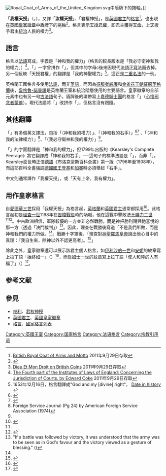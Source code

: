 [[File:Royal_Coat_of_Arms_of_the_United_Kingdom.svg|thumb]]中盾牌下的捲軸。]]

「'''我權天授'''」（{{lang-fr|''Dieu et mon droit''}}，{{IPA-fr|djø e mɔ̃ dʁwa}}），又譯「'''汝權天授'''」、「君權神授」，是[[英國君主|英國君主]]的[[格言|格言]]<ref>[http://www.woodlands-junior.kent.sch.uk/customs/questions/motto.html British Royal Coat of Arms and Motto] {{webarchive|url=https://web.archive.org/web/20110929222504/http://www.woodlands-junior.kent.sch.uk/Customs/questions/motto.html |date=2011-09-29 }} 2011年9月29日存取</ref>，也出現在[[英國皇家徽章|英國皇家徽章]]中盾牌下的捲軸<ref>{{cite web |url=http://www.royal.gov.uk/MonarchUK/Symbols/Coatsofarms.aspx |title=Coats of arms |publisher=royal.gov.uk |accessdate=2009-04-25 |archive-date=2013-03-08 |archive-url=https://web.archive.org/web/20130308050901/https://www.royal.gov.uk/MonarchUK/Symbols/Coatsofarms.aspx |dead-url=no }}</ref>。格言表示[[天授君權|天授君權]]，即[[君主|君主]]獲得[[天命|天命]]，[[上天|上天]]授予君主[[統治|統治]]人民的權力<ref name="frame">[http://www.24carat.co.uk/frame.php?url=dieuetmondroit.html Dieu Et Mon Droit on British Coins] {{Wayback|url=http://www.24carat.co.uk/frame.php?url=dieuetmondroit.html |date=20201115104617 }} 2011年9月29日存取</ref>。

==語言==
格言以[[法語|法語]]寫成，字義是「神和我的權力」（格言的較長版本是「我必守衛神和我的權力」）<ref name ="EdwardCoke">[http://books.google.co.uk/books?id=XlE0AAAAIAAJ&pg=RA2-PT218&lpg=RA2-PT218&dq=%22in+my+defence+god+me+defend%22&source=web&ots=T2JOZ2KOtt&sig=miJiHvbVmr2HSCoRvV2A63ZLcpg&hl=en The Fourth part of the Institutes of Laws of England: Concerning the Jurisdiction of Courts, by Edward Coke] {{Wayback|url=http://books.google.co.uk/books?id=XlE0AAAAIAAJ&pg=RA2-PT218&lpg=RA2-PT218&dq=%22in+my+defence+god+me+defend%22&source=web&ots=T2JOZ2KOtt&sig=miJiHvbVmr2HSCoRvV2A63ZLcpg&hl=en |date=20201113094000 }} 2011年9月29日存取</ref>。「{{lang|fr|droit}}」一字曾拼作「{{lang|fr|droict}}」，但其中的字母c後來因現代[[法語正寫法|法語正寫法]]而去掉。另一個反映「天授君權」的翻譯是「我的神聖權力」<ref>1653年12月16日，格言翻譯成"God and my [divine] right"， [http://footguards.tripod.com/08HISTORY/08_Date_in_history/08_Date_12.htm Date in history ] {{Wayback|url=http://footguards.tripod.com/08HISTORY/08_Date_in_history/08_Date_12.htm |date=20201104045957 }}</ref>，這正是[[二重名法|二重名法]]的一例。

英格蘭王國格言多使用[[法語|法語]]，而非[[英語|英語]]，而因為[[征服者威廉|征服者威廉]]和[[金雀花王朝|金雀花王朝]][[諾曼征服英格蘭|征服英格蘭]]後，[[盎格魯-諾曼語|盎格魯-諾曼語]]是英格蘭王室和統治階層使用的主要語言。皇家徽章的全部元素中也有另一句[[古法語|古法語]]句子。盾牌後的環帶寫上[[嘉德勳章|嘉德騎士團]]的格言「{{lang|fr|Honi soit qui mal y pense}}」（[[心懷邪念者蒙羞|心懷邪念者蒙羞]]）。現代法語將「{{lang|fr|Honi}}」改拼作「{{lang|fr|Honni}}」，但格言沒有跟隨。

== 其他翻譯 ==
「{{lang|fr|Dieu et mon droit}}」有多個英文譯法，包括「{{lang|en|God and my right}}（神和我的權力）」、「{{lang|en|God and my right hand}}（神和我的右手）」<ref>{{cite book |url=http://books.google.com/books?id=AX8DAAAAQAAJ&dq=Kearsley%27s+Complete+Peerage&printsec=frontcover&ct=result#PPR23,M1 |title=Kearsley's Complete Peerage, of England, Scotland, and Ireland |year=1799 |page=xxiii |accessdate=2009-04-25}}</ref><ref>{{cite book |title=Coins and Currency: An Historical Encyclopedia |url=https://archive.org/details/coinscurrencyhis0000snod |page=[https://archive.org/details/coinscurrencyhis0000snod/page/227 227] |author=Mary Ellen Snodgrass |year=2003}}</ref> 、「{{lang|en|God and my lawful right}}（神和我的法律權力）」<ref>Foreign Service Journal (Pg 24) by American Foreign Service Association (1974)</ref>、「{{lang|en|God and my right shall me defend.}}（我必守衛神和我的權力）」<ref name ="EdwardCoke"/>。

「{{lang|fr|Dieu et mon droit}}」的字面翻譯是「神和我的權力」，但1799年出版的《Kearsley's Complete Peerage》將它翻譯成「神和我的右手」──這句子的標準法語是「{{lang|fr|Dieu et la [main] droite}}」，而非「{{lang|fr|mon droit}}」。Kearsley面世時正值[[德語|德語]]《布洛克豪斯百科全書》第一版（1796年至1808年），而這部百科全書強調[[德國君主列表|德國國王]][[登基|登基]]和[[加冕|加冕]]時必須舉起「右手」。

中文則通常譯作「我權天授」，或「天有上帝，我有權力」。

==用作皇家格言==
自[[愛德華三世_(英格蘭)|愛德華三世]]採用「我權天授」為格言起，[[英格蘭|英格蘭]]和[[英國君主|英國君主]]通常都採用<ref name=Pine-53>{{cite book |last=Pine |first=Leslie Gilbert |year=1983 |title=A Dictionary of mottoes |publisher=Routledge |isbn=9780710093394 |page=[http://books.google.com/books?id=dHE9AAAAIAAJ&lpg=PR5&pg=PA53#v=onepage&q&f=false 53]}}</ref>。此格言起初是[[理查一世_(英格蘭)|理查一世]]1198年在[[吉梭戰役|吉梭戰役]]時的吶喊，他在這戰中擊敗法王[[腓力二世_(法蘭西)|腓力二世]]<ref name=Pine-53/><ref>{{cite book | last=Norris |first=Herbert |year=1999 |title=Medieval Costume and Fashion  |edition=illustrated, reprint |publisher=Courier Dover Publications |isbn=0486404862 |page=[http://books.google.com/books?id=xiqahsJPHSgC&lpg=PP1&pg=PA312#v=onepage&q&f=false 312]}}</ref>。中古歐洲相信，軍隊較優的一方並非必然戰勝，而是神把勝利賜與祂喜悅的那一方（透過「決鬥裁判」）<ref>"If a battle was followed by victory, it was understood that the army was to be seen as in God's favour and the victory viewed as a gesture of blessing." ({{cite book| last= Lehtonen |first=Tuomas M. S. |last2=Jensen |first2=Kurt Villads  |year=2005 |title=Medieval history writing and crusading ideology |volume=9 |series=Studia Fennica: Historica |edition=illustrated |publisher=Finnish Literature Society|isbn=9517466625}})</ref>。因此，理查在戰勝後寫道「不是我們所做，而是神和我們的權力所做。<ref name=Pine-53/>」戰勝十字軍後，「理查對[[神聖羅馬皇帝|神聖羅馬皇帝]]說出他心目中的真理：『我自生來，除神以外不認更高者』。<ref>{{cite book |last=Hallam |first=Elizabeth |title=Medieval Monarchs |year=1996 |url=https://archive.org/details/medievalmonarchs0000unse_g7q2 |publisher=Crescent Books |isbn=0517140829 |page=[https://archive.org/details/medievalmonarchs0000unse_g7q2/page/44 44]}}</ref>」

除此之外，皇家徽章還可以展示該君主個人格言，如[[伊麗莎白一世_(英格蘭)|伊利沙伯一世]]和[[安妮_(大不列顛)|安妮]]的紋章寫上拉丁語「始終如一」（{{lang|la|Semper Eadem}}）<ref>{{cite book |last=Watkins |first=John |year=2002|title=Representing Elizabeth in Stuart England: literature, history, sovereignty |edition=illustrated|publisher=Cambridge University Press |ISBN = 0521815738 |page=[http://books.google.com/books?id=TFxMJ8NeBC4C&lpg=PP1&pg=PA206#v=onepage&q&f=false 206]}}</ref>，而[[詹姆士一世_(英格蘭)|詹姆士一世]]的紋章寫上拉丁語「使人和睦的人有福了」（{{lang|la|Beati Pacifici}}）<ref>{{cite book|last=Biden |first=William Downing |year= 1852 |title=The history and antiquities of the ancient and royal town of Kingston-upon-Thames |publisher=William Lindsey |page=[http://books.google.com/books?id=sgkIAAAAQAAJ&printsec=frontcover#v=onepage&q&f=false 6]}}</ref>。

== 参考文献 ==
{{Reflist|32em}}

== 參見 ==
* [[权利|权利]]、[[君权神授|君权神授]]
* [[英國君主|英國君主]]、[[英國皇家徽章|英國皇家徽章]]
* [[格言|格言]]、[[國家格言列表|國家格言列表]]

[[Category:英國王室|Category:英國王室]]
[[Category:国家格言|Category:国家格言]]
[[Category:法语格言|Category:法语格言]]
[[Category:宗教引用语|Category:宗教引用语]]